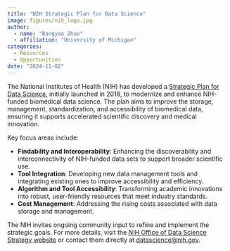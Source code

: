 ```yaml
---
title: "NIH Strategic Plan for Data Science"
image: figures/nih_logo.jpg
author:
  - name: "Bangyao Zhao"
  - affiliation: "University of Michigan"
categories:
  - Resources
  - Opportunities
date: "2024-11-02"
---
```


The National Institutes of Health (NIH) has developed a [Strategic Plan for Data Science](https://datascience.nih.gov/nih-strategic-plan-data-science), initially launched in 2018, to modernize and enhance NIH-funded biomedical data science. The plan aims to improve the storage, management, standardization, and accessibility of biomedical data, ensuring it supports accelerated scientific discovery and medical innovation.


Key focus areas include:

- **Findability and Interoperability**: Enhancing the discoverability and interconnectivity of NIH-funded data sets to support broader scientific use.
- **Tool Integration**: Developing new data management tools and integrating existing ones to improve accessibility and efficiency.
- **Algorithm and Tool Accessibility**: Transforming academic innovations into robust, user-friendly resources that meet industry standards.
- **Cost Management**: Addressing the rising costs associated with data storage and management.

The NIH invites ongoing community input to refine and implement the strategic goals. For more details, visit the [NIH Office of Data Science Strategy website](https://datascience.nih.gov/) or contact them directly at [datascience@nih.gov](mailto:datascience@nih.gov).
